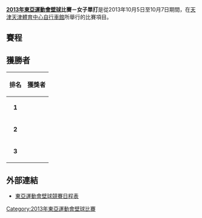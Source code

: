 '''[[2013年東亞運動會|2013年東亞運動會]][[壁球|壁球]]比賽－女子單打'''是從2013年10月5日至10月7日期間，在[[天津|天津]][[天津體育中心自行車館|天津體育中心自行車館]]所舉行的比賽項目。

== 賽程 ==
{{8TeamBracket-Tennis5
| RD1=半準決賽
| RD2=準決賽
| RD3=決賽

| team-width=160
| score-width=15

| RD1-seed1=
| RD1-team1='''{{flagIOC2athlete|[[歐詠芝|歐詠芝]]|HKG|2013年東亞運動會}}
| RD1-score1-1='''11
| RD1-score1-2='''11
| RD1-score1-3='''11
| RD1-score1-4=
| RD1-score1-5=
| RD1-seed2=
| RD1-team2={{flagIOC2athlete|[[顧金玥|顧金玥]]|CHN|2013年東亞運動會}}
| RD1-score2-1=4
| RD1-score2-2=5
| RD1-score2-3=2
| RD1-score2-4=
| RD1-score2-5=

| RD1-seed3=
| RD1-team3='''{{flagIOC2athlete|[[李東錦|李東錦]]|CHN|2013年東亞運動會}}
| RD1-score3-1='''11
| RD1-score3-2='''11
| RD1-score3-3='''11
| RD1-score3-4=
| RD1-score3-5=
| RD1-seed4=
| RD1-team4={{flagIOC2athlete|[[酒井佑季|酒井佑季]]|JPN|2013年東亞運動會}}
| RD1-score4-1=3
| RD1-score4-2=1
| RD1-score4-3=6
| RD1-score4-4=
| RD1-score4-5=

| RD1-seed5=
| RD1-team5={{flagIOC2athlete|[[宋宣美|宋宣美]]|KOR|2013年東亞運動會}}
| RD1-score5-1=5
| RD1-score5-2=7
| RD1-score5-3=11
| RD1-score5-4=
| RD1-score5-5=
| RD1-seed6=
| RD1-team6='''{{flagIOC2athlete|[[松井千夏|松井千夏]]|JPN|2013年東亞運動會}}
| RD1-score6-1='''11
| RD1-score6-2='''11
| RD1-score6-3='''13
| RD1-score6-4=
| RD1-score6-5=

| RD1-seed7=
| RD1-team7={{flagIOC2athlete|[[朴恩玉|朴恩玉]]|KOR|2013年東亞運動會}}
| RD1-score7-1=4
| RD1-score7-2=9
| RD1-score7-3=2
| RD1-score7-4=
| RD1-score7-5=
| RD1-seed8=
| RD1-team8='''{{flagIOC2athlete|[[陳浩鈴|陳浩鈴]]|HKG|2013年東亞運動會}}
| RD1-score8-1='''11
| RD1-score8-2='''11
| RD1-score8-3='''11
| RD1-score8-4=
| RD1-score8-5=

| RD2-seed1=
| RD2-team1={{flagIOC2athlete|[[歐詠芝|歐詠芝]]|HKG|2013年東亞運動會}}
| RD2-score1-1=11
| RD2-score1-2=6
| RD2-score1-3='''11
| RD2-score1-4=7
| RD2-score1-5=
| RD2-seed2=
| RD2-team2='''{{flagIOC2athlete|[[李東錦|李東錦]]|CHN|2013年東亞運動會}}
| RD2-score2-1='''13
| RD2-score2-2='''11
| RD2-score2-3=4
| RD2-score2-4='''11
| RD2-score2-5=

| RD2-seed3=
| RD2-team3={{flagIOC2athlete|[[松井千夏|松井千夏]]|JPN|2013年東亞運動會}}
| RD2-score3-1=5
| RD2-score3-2=9
| RD2-score3-3=3
| RD2-score3-4=
| RD2-score3-5=
| RD2-seed4=
| RD2-team4='''{{flagIOC2athlete|[[陳浩鈴|陳浩鈴]]|HKG|2013年東亞運動會}}
| RD2-score4-1='''11
| RD2-score4-2='''11
| RD2-score4-3='''11
| RD2-score4-4=
| RD2-score4-5=

| RD3-seed1=
| RD3-team1={{flagIOC2athlete|[[李東錦|李東錦]]|CHN|2013年東亞運動會}}
| RD3-score1-1=10
| RD3-score1-2=5
| RD3-score1-3='''11
| RD3-score1-4=9
| RD3-score1-5=
| RD3-seed2=
| RD3-team2='''{{flagIOC2athlete|[[陳浩鈴|陳浩鈴]]|HKG|2013年東亞運動會}}
| RD3-score2-1='''12
| RD3-score2-2='''11
| RD3-score2-3=6
| RD3-score2-4='''11
| RD3-score2-5=
}}

== 獲勝者 ==
{| class="wikitable" style="margin: 0 auto;"
|-
!排名
!獲獎者
|- bgcolor=gold
|align=center|'''1'''
|align=left| {{flagIOC2athlete|[[陳浩鈴|陳浩鈴]]|HKG|2013年東亞運動會}}
|- bgcolor=silver
|align=center|'''2'''
|align=left| {{flagIOC2athlete|[[李東錦|李東錦]]|CHN|2013年東亞運動會}}
|- bgcolor=#cc9966
|align=center|'''3'''
|align=left| {{flagIOC2athlete|[[歐詠芝|歐詠芝]]|HKG|2013年東亞運動會}}<br />{{flagIOC2athlete|[[松井千夏|松井千夏]]|JPN|2013年東亞運動會}}
|}

== 外部連結 ==
* [https://archive.is/20131007042918/http://data.tianjin2013.sports.sohu.com/Sport_Info_cn.php?xm=SQ 東亞運動會壁球競賽日程表]

[[Category:2013年東亞運動會壁球比賽|Category:2013年東亞運動會壁球比賽]]